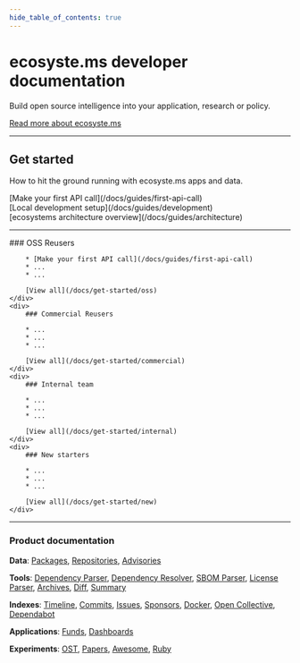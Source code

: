 ```yaml
---
hide_table_of_contents: true
---
```

# ecosyste.ms developer documentation

Build open source intelligence into your application, research or policy.

[Read more about ecosyste.ms](/docs/about)

---

## Get started

How to hit the ground running with ecosyste.ms apps and data.

<div id="get-started-links">
	<div>
		[Make your first API call](/docs/guides/first-api-call)
	</div>
	<div>
		[Local development setup](/docs/guides/development)
	</div>
	<div>
		[ecosystems architecture overview](/docs/guides/architecture)
	</div>
</div>

---

<div class="homepage-cards">
	<div>
		### OSS Reusers

		* [Make your first API call](/docs/guides/first-api-call)
		* ...
		* ...

		[View all](/docs/get-started/oss)
	</div>
	<div>
		### Commercial Reusers

		* ...
		* ...
		* ...

		[View all](/docs/get-started/commercial)
	</div>
	<div>
		### Internal team

		* ...
		* ...
		* ...

		[View all](/docs/get-started/internal)
	</div>
	<div>
		### New starters

		* ...
		* ...
		* ...

		[View all](/docs/get-started/new)
	</div>
</div>

---

### Product documentation

**Data**: [Packages](/docs/services/data-services/packages), [Repositories](/docs/services/data-services/repositories), [Advisories](/docs/services/data-services/advisories)

**Tools**: [Dependency Parser](/docs/services/tools/dependency-parser), [Dependency Resolver](/docs/services/tools/resolver), [SBOM Parser](/docs/services/tools/sbom-parser), [License Parser](/docs/services/tools/license-parser), [Archives](/docs/services/tools/archives), [Diff](/docs/services/tools/diff), [Summary](/docs/services/tools/summary)

**Indexes**: [Timeline](/docs/services/indexes/timeline), [Commits](/docs/services/indexes/commits), [Issues](/docs/services/indexes/issues), [Sponsors](/docs/services/indexes/sponsors), [Docker](/docs/services/indexes/docker), [Open Collective](/docs/services/indexes/open-collective), [Dependabot](/docs/services/indexes/dependabot)

**Applications**: [Funds](/docs/services/products/funds), [Dashboards](/docs/services/products/dashboards)

**Experiments**: [OST](/docs/services/experiments/ost), [Papers](/docs/services/experiments/papers), [Awesome](/docs/services/experiments/awesome), [Ruby](/docs/services/experiments/ruby)
